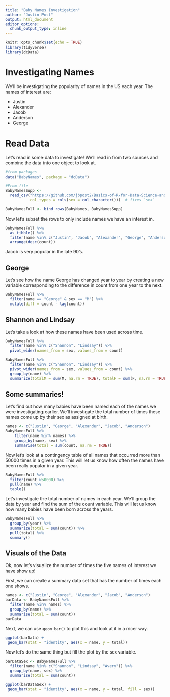 ```yaml
---
title: "Baby Names Investigation"
author: "Justin Post"
output: html_document
editor_options: 
  chunk_output_type: inline
---
```


```r
knitr::opts_chunk$set(echo = TRUE)
library(tidyverse)
library(dcData)
```


# Investigating Names

We’ll be investigating the popularity of names in the US each year. The names of interest are: 

- Justin
- Alexander
- Jacob
- Anderson
- George


# Read Data  

Let's read in some data to investigate!  We'll read in from two sources and combine the data into one object to look at.

```r
#from packages
data("BabyNames", package = "dcData")

#From file
BabyNamesSupp <- 
  read_csv("https://github.com/jbpost2/Basics-of-R-for-Data-Science-and-Statistics/raw/master/datasets/BabyNamesSupp.csv",
           col_types = cols(sex = col_character()))  # fixes `sex`

BabyNamesFull <- bind_rows(BabyNames, BabyNamesSupp)
```

Now let's subset the rows to only include names we have an interest in.

```r
BabyNamesFull %>%
  as_tibble() %>%
  filter(name %in% c("Justin", "Jacob", "Alexander", "George", "Anderson")) %>% 
  arrange(desc(count))

```

Jacob is very popular in the late 90's.

## George

Let's see how the name George has changed year to year by creating a new variable corresponding to the difference in count from one year to the next.  

```r
BabyNamesFull %>%
  filter(name == "George" & sex == "M") %>%
  mutate(diff = count - lag(count))

```

## Shannon and Lindsay  

Let's take a look at how these names have been used across time.

```r
BabyNamesFull %>%
  filter(name %in% c("Shannon", "Lindsay")) %>% 
  pivot_wider(names_from = sex, values_from = count) 

BabyNamesFull %>%
  filter(name %in% c("Shannon", "Lindsay")) %>% 
  pivot_wider(names_from = sex, values_from = count) %>% 
  group_by(name) %>%
  summarize(totalM = sum(M, na.rm = TRUE), totalF = sum(F, na.rm = TRUE))
```

## Some summaries!  

Let's find out how many babies have been named each of the names we were investigating earlier.  We'll investigate the total number of times these names come up by their sex as assigned at birth.  

```r
names <- c("Justin", "George", "Alexander", "Jacob", "Anderson")
BabyNamesFull %>%
    filter(name %in% names) %>%
    group_by(name, sex) %>%                          
    summarise(total = sum(count, na.rm = TRUE)) 
```

Now let's look at a contingency table of all names that occurred more than 50000 times in a given year.  This will let us know how often the names have been really popular in a given year.

```r
BabyNamesFull %>%
  filter(count >50000) %>% 
  pull(name) %>%
  table()
```



Let’s investigate the total number of names in each year. We'll group the data by year and find the sum of the count variable.  This will let us know how many babies have been born across the years.  

```r
BabyNamesFull %>% 
  group_by(year) %>%
  summarize(total = sum(count)) %>%
  pull(total) %>%
  summary()
```

## Visuals of the Data

Ok, now let's visualize the number of times the five names of interest we have show up!

First, we can create a summary data set that has the number of times each one shows.

```r
names <- c("Justin", "George", "Alexander", "Jacob", "Anderson")
barData <- BabyNamesFull %>%
  filter(name %in% names) %>% 
  group_by(name) %>%
  summarise(total = sum(count))
barData
```

Next, we can use `geom_bar()` to plot this and look at it in a nicer way.

```r
ggplot(barData) +
 geom_bar(stat = "identity", aes(x = name, y = total)) 
```

Now let's do the same thing but fill the plot by the sex variable.

```r
barDataSex <- BabyNamesFull %>%
  filter(name %in% c("Shannon", "Lindsay", "Avery")) %>% 
  group_by(name, sex) %>%
  summarise(total = sum(count))
```

```r
ggplot(barDataSex) +
 geom_bar(stat = "identity", aes(x = name, y = total, fill = sex)) 
```

